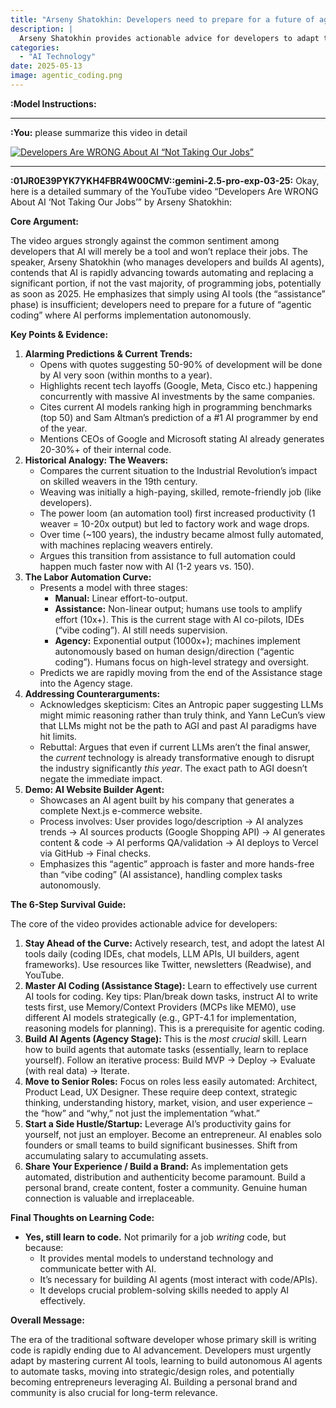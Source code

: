 ```yaml
---
title: "Arseny Shatokhin: Developers need to prepare for a future of agentic coding"
description: |
  Arseny Shatokhin provides actionable advice for developers to adapt to the rapidly changing landscape of AI in software development, emphasizing the need for mastering AI tools, building autonomous AI agents, and shifting towards strategic roles.
categories:
  - "AI Technology"
date: 2025-05-13
image: agentic_coding.png
---
```


**:Model Instructions:** 

  ---

  
**:You:** please summarize this video in detail

[![Developers Are WRONG About AI "Not Taking Our Jobs”](https://i.ytimg.com/vi_webp/2_v2T5xz9QM/maxresdefault.webp)](https://www.youtube.com/watch?v=2_v2T5xz9QM)

---

**:01JR0E39PYK7YKH4FBR4W00CMV::gemini-2.5-pro-exp-03-25:** Okay, here is a detailed summary of the YouTube video "Developers Are WRONG About AI 'Not Taking Our Jobs'" by Arseny Shatokhin:

**Core Argument:**

The video argues strongly against the common sentiment among developers that AI will merely be a tool and won't replace their jobs. The speaker, Arseny Shatokhin (who manages developers and builds AI agents), contends that AI is rapidly advancing towards automating and replacing a significant portion, if not the vast majority, of programming jobs, potentially as soon as 2025. He emphasizes that simply using AI tools (the "assistance" phase) is insufficient; developers need to prepare for a future of "agentic coding" where AI performs implementation autonomously.

**Key Points & Evidence:**

1.  **Alarming Predictions & Current Trends:**
    *   Opens with quotes suggesting 50-90% of development will be done by AI very soon (within months to a year).
    *   Highlights recent tech layoffs (Google, Meta, Cisco etc.) happening concurrently with massive AI investments by the same companies.
    *   Cites current AI models ranking high in programming benchmarks (top 50) and Sam Altman's prediction of a #1 AI programmer by end of the year.
    *   Mentions CEOs of Google and Microsoft stating AI already generates 20-30%+ of their internal code.

2.  **Historical Analogy: The Weavers:**
    *   Compares the current situation to the Industrial Revolution's impact on skilled weavers in the 19th century.
    *   Weaving was initially a high-paying, skilled, remote-friendly job (like developers).
    *   The power loom (an automation tool) first increased productivity (1 weaver = 10-20x output) but led to factory work and wage drops.
    *   Over time (~100 years), the industry became almost fully automated, with machines replacing weavers entirely.
    *   Argues this transition from assistance to full automation could happen much faster now with AI (1-2 years vs. 150).

3.  **The Labor Automation Curve:**
    *   Presents a model with three stages:
        *   **Manual:** Linear effort-to-output.
        *   **Assistance:** Non-linear output; humans use tools to amplify effort (10x+). This is the current stage with AI co-pilots, IDEs ("vibe coding"). AI still needs supervision.
        *   **Agency:** Exponential output (1000x+); machines implement autonomously based on human design/direction ("agentic coding"). Humans focus on high-level strategy and oversight.
    *   Predicts we are rapidly moving from the end of the Assistance stage into the Agency stage.

4.  **Addressing Counterarguments:**
    *   Acknowledges skepticism: Cites an Antropic paper suggesting LLMs might mimic reasoning rather than truly think, and Yann LeCun's view that LLMs might not be the path to AGI and past AI paradigms have hit limits.
    *   Rebuttal: Argues that even if current LLMs aren't the final answer, the *current* technology is already transformative enough to disrupt the industry significantly *this year*. The exact path to AGI doesn't negate the immediate impact.

5.  **Demo: AI Website Builder Agent:**
    *   Showcases an AI agent built by his company that generates a complete Next.js e-commerce website.
    *   Process involves: User provides logo/description -> AI analyzes trends -> AI sources products (Google Shopping API) -> AI generates content & code -> AI performs QA/validation -> AI deploys to Vercel via GitHub -> Final checks.
    *   Emphasizes this "agentic" approach is faster and more hands-free than "vibe coding" (AI assistance), handling complex tasks autonomously.

**The 6-Step Survival Guide:**

The core of the video provides actionable advice for developers:

1.  **Stay Ahead of the Curve:** Actively research, test, and adopt the latest AI tools daily (coding IDEs, chat models, LLM APIs, UI builders, agent frameworks). Use resources like Twitter, newsletters (Readwise), and YouTube.
2.  **Master AI Coding (Assistance Stage):** Learn to effectively use current AI tools for coding. Key tips: Plan/break down tasks, instruct AI to write tests first, use Memory/Context Providers (MCPs like MEM0), use different AI models strategically (e.g., GPT-4.1 for implementation, reasoning models for planning). This is a prerequisite for agentic coding.
3.  **Build AI Agents (Agency Stage):** This is the *most crucial* skill. Learn how to build agents that automate tasks (essentially, learn to replace yourself). Follow an iterative process: Build MVP -> Deploy -> Evaluate (with real data) -> Iterate.
4.  **Move to Senior Roles:** Focus on roles less easily automated: Architect, Product Lead, UX Designer. These require deep context, strategic thinking, understanding history, market, vision, and user experience – the "how" and "why," not just the implementation "what."
5.  **Start a Side Hustle/Startup:** Leverage AI's productivity gains for yourself, not just an employer. Become an entrepreneur. AI enables solo founders or small teams to build significant businesses. Shift from accumulating salary to accumulating assets.
6.  **Share Your Experience / Build a Brand:** As implementation gets automated, distribution and authenticity become paramount. Build a personal brand, create content, foster a community. Genuine human connection is valuable and irreplaceable.

**Final Thoughts on Learning Code:**

*   **Yes, still learn to code.** Not primarily for a job *writing* code, but because:
    *   It provides mental models to understand technology and communicate better with AI.
    *   It's necessary for building AI agents (most interact with code/APIs).
    *   It develops crucial problem-solving skills needed to apply AI effectively.

**Overall Message:**

The era of the traditional software developer whose primary skill is writing code is rapidly ending due to AI advancement. Developers must urgently adapt by mastering current AI tools, learning to build autonomous AI agents to automate tasks, moving into strategic/design roles, and potentially becoming entrepreneurs leveraging AI. Building a personal brand and community is also crucial for long-term relevance.

